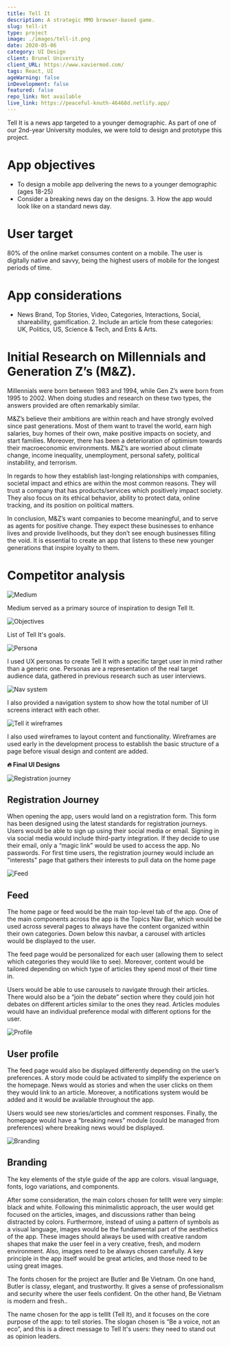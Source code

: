 ```yaml
---
title: Tell It
description: A strategic MMO browser-based game.
slug: tell-it
type: project
image: ./images/tell-it.png
date: 2020-05-06
category: UI Design
client: Brunel University
client_URL: https://www.xaviermod.com/
tags: React, UI
ageWarning: false 
inDevelopment: false
featured: false
repo_link: Not available
live_link: https://peaceful-knuth-46468d.netlify.app/
---
```


Tell It is a news app targeted to a younger demographic. As part of one of our 2nd-year University modules, we were told to design and prototype this project. 

# App objectives

*   To design a mobile app delivering the news to a younger demographic (ages 18-25)
*   Consider a breaking news day on the designs. 3. How the app would look like on a standard news day.

# User target

80% of the online market consumes content on a mobile. The user is digitally native and savvy, being the highest users of mobile for the longest periods of time.

# App considerations

*   News Brand, Top Stories, Video, Categories, Interactions, Social, shareability, gamification. 2. Include an article from these categories: UK, Politics, US, Science & Tech, and Ents & Arts.

# Initial Research on Millennials and Generation Z’s (M&Z).

Millennials were born between 1983 and 1994, while Gen Z’s were born from 1995 to 2002. When doing studies and research on these two types, the answers provided are often remarkably similar.

M&Z’s believe their ambitions are within reach and have strongly evolved since past generations. Most of them want to travel the world, earn high salaries, buy homes of their own, make positive impacts on society, and start families. Moreover, there has been a deterioration of optimism towards their macroeconomic environments. M&Z’s are worried about climate change, income inequality, unemployment, personal safety, political instability, and terrorism.

In regards to how they establish last-longing relationships with companies, societal impact and ethics are within the most common reasons. They will trust a company that has products/services which positively impact society. They also focus on its ethical behavior, ability to protect data, online tracking, and its position on political matters.

In conclusion, M&Z’s want companies to become meaningful, and to serve as agents for positive change. They expect these businesses to enhance lives and provide livelihoods, but they don’t see enough businesses filling the void. It is essential to create an app that listens to these new younger generations that inspire loyalty to them.

# Competitor analysis

![Medium](./images/tell-it-1.png)

Medium served as a primary source of inspiration to design Tell It. 

![Objectives](./images/tell-it-2.png)

List of Tell It's goals. 

![Persona](./images/tell-it-persona.png)

I used UX personas to create Tell It with a specific target user in mind rather than a generic one. Personas are a representation of the real target audience data, gathered in previous research such as user interviews.

![Nav system](./images/tell-it-nav-system.png)

I also provided a navigation system to show how the total number of UI screens interact with each other.

![Tell it wireframes](./images/tell-it-wireframes.png)

I also used wireframes to layout content and functionality. Wireframes are used early in the development process to establish the basic structure of a page before visual design and content are added.

**🔥 Final UI Designs**

![Registration journey](./images/tell-it-reg-journey.png)

## Registration Journey

When opening the app, users would land on a registration form. This form has been designed using the latest standards for registration journeys. Users would be able to sign up using their social media or email. Signing in via social media would include third-party integration. If they decide to use their email, only a “magic link” would be used to access the app. No passwords. For first time users, the registration journey would include an "interests" page that gathers their interests to pull data on the home page

![Feed](./images/tell-it-feed.png)

## Feed

The home page or feed would be the main top-level tab of the app. One of the main components across the app is the Topics Nav Bar, which would be used across several pages to always have the content organized within their own categories. Down below this navbar, a carousel with articles would be displayed to the user.

The feed page would be personalized for each user (allowing them to select which categories they would like to see). Moreover, content would be tailored depending on which type of articles they spend most of their time in.

Users would be able to use carousels to navigate through their articles. There would also be a “join the debate” section where they could join hot debates on different articles similar to the ones they read. Articles modules would have an individual preference modal with different options for the user.

![Profile](./images/tell-it-profile.png)

## User profile

The feed page would also be displayed differently depending on the user’s preferences. A story mode could be activated to simplify the experience on the homepage. News would as stories and when the user clicks on them they would link to an article. Moreover, a notifications system would be added and it would be available throughout the app. 

Users would see new stories/articles and comment responses. Finally, the homepage would have a “breaking news” module (could be managed from preferences) where breaking news would be displayed.

![Branding](./images/tell-it-branding.png)

## Branding

The key elements of the style guide of the app are colors. visual language, fonts, logo variations, and components.

After some consideration, the main colors chosen for tellIt were very simple: black and white. Following this minimalistic approach, the user would get focused on the articles, images, and discussions rather than being distracted by colors. Furthermore, instead of using a pattern of symbols as a visual language, images would be the fundamental part of the aesthetics of the app. These images should always be used with creative random shapes that make the user feel in a very creative, fresh, and modern environment. Also, images need to be always chosen carefully. A key principle in the app itself would be great articles, and those need to be using great images.

The fonts chosen for the project are Butler and Be Vietnam. On one hand, Butler is classy, elegant, and trustworthy. It gives a sense of professionalism and security where the user feels confident. On the other hand, Be Vietnam is modern and fresh..

The name chosen for the app is tellIt (Tell It), and it focuses on the core purpose of the app: to tell stories. The slogan chosen is “Be a voice, not an eco”, and this is a direct message to Tell It's users: they need to stand out as opinion leaders.